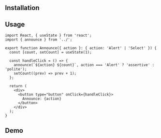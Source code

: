 
## Installation

<InstallScript packages="@bccampus/aria-live-broadcast" />

## Usage

```tsx
import React, { useState } from 'react';
import { announce } from '../';

export function Announce({ action }: { action: 'Alert' | 'Select' }) {
  const [count, setCount] = useState(1);

  const handleClick = () => {
    announce(`${action} ${count}`, action === 'Alert' ? 'assertive' : 'polite');
    setCount((prev) => prev + 1);
  };

  return (
    <div>
      <button type="button" onClick={handleClick}>
        Announce: {action}
      </button>
    </div>
  );
}
```
 
## Demo

<Demo data={demos.basicList} /> 
